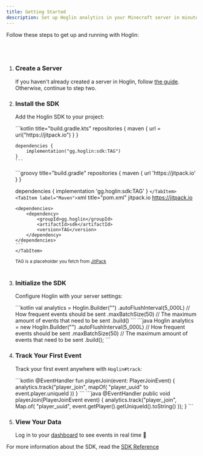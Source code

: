 ```yaml
---
title: Getting Started
description: Set up Hoglin analytics in your Minecraft server in minutes.
---
```



Follow these steps to get up and running with Hoglin:

<br/>
<br/>

<Steps>

1. ### Create a Server

    If you haven't already created a server in Hoglin, follow [the guide](/guides/create-server). Otherwise, continue to step two.

2. ### Install the SDK

   Add the Hoglin SDK to your project:

   <Tabs>
       <TabItem label="Gradle (Kotlin)">
       ```kotlin title="build.gradle.kts"
       repositories {
           maven {
               url = uri("https://jitpack.io")
           }
       }

       dependencies {
           implementation("gg.hoglin:sdk:TAG")
       }
       ```
     </TabItem>
     <TabItem label="Gradle (Groovy)">
       ```groovy title="build.gradle"
       repositories {
           maven {
               url 'https://jitpack.io'
           }
       }

      dependencies {
         implementation 'gg.hoglin:sdk:TAG'
      }
       ```
     </TabItem>
     <TabItem label="Maven">
       ```xml title="pom.xml"
       <repositories>
           <repository>
               <id>jitpack.io</id>
               <url>https://jitpack.io</url>
           </repository>
       </repositories>

       <dependencies>
           <dependency>
               <groupId>gg.hoglin</groupId>
               <artifactId>sdk</artifactId>
               <version>TAG</version>
           </dependency>
       </dependencies>
       ```
       </TabItem>
   </Tabs>

   <sub>TAG is a placeholder you fetch from [JitPack](https://jitpack.io/#gg.hoglin/sdk/)</sub>
   <br /><br />

3. ### Initialize the SDK

   Configure Hoglin with your server settings:

   <Tabs>
     <TabItem label="Kotlin">
       ```kotlin
       val analytics = Hoglin.Builder("<your server key>")
           .autoFlushInterval(5_000L) // How frequent events should be sent
           .maxBatchSize(50) // The maximum amount of events that need to be sent
           .build()
       ```
   </TabItem>
     <TabItem label="Java">
         ```java
         Hoglin analytics = new Hoglin.Builder("<your server key>")
             .autoFlushInterval(5_000L) // How frequent events should be sent
             .maxBatchSize(50) // The maximum amount of events that need to be sent
             .build();
         ```
     </TabItem>
   </Tabs>

4. ### Track Your First Event

   Track your first event anywhere with `Hoglin#track`:

   <Tabs>
       <TabItem label="Kotlin">
           ```kotlin
           @EventHandler
           fun playerJoin(event: PlayerJoinEvent) {
               analytics.track("player_join", mapOf(
                   "player_uuid" to event.player.uniqueId
               ))
           }
           ```
       </TabItem>
       <TabItem label="Java">
           ```java
           @EventHandler
           public void playerJoin(PlayerJoinEvent event) {
               analytics.track("player_join", Map.of(
                   "player_uuid", event.getPlayer().getUniqueId().toString()
               ));
           }
           ```
       </TabItem>
   </Tabs>

5. ### View Your Data

   Log in to your [dashboard](https://hoglin.gg/dashboard) to see events in real time 🎉

</Steps>

For more information about the SDK, read the [SDK Reference](/reference/sdk)
